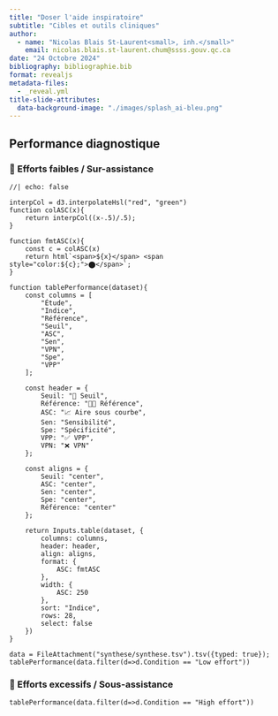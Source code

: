 ```yaml
---
title: "Doser l'aide inspiratoire"
subtitle: "Cibles et outils cliniques"
author: 
  - name: "Nicolas Blais St-Laurent<small>, inh.</small>"
    email: nicolas.blais.st-laurent.chum@ssss.gouv.qc.ca
date: "24 Octobre 2024"
bibliography: bibliographie.bib
format: revealjs
metadata-files:
  - _reveal.yml
title-slide-attributes:
  data-background-image: "./images/splash_ai-bleu.png"
---
```


## Performance diagnostique {.smaller}

::: {.panel-tabset}

### 🦥 Efforts faibles / Sur-assistance

```ojs
//| echo: false

interpCol = d3.interpolateHsl("red", "green")
function colASC(x){
	return interpCol((x-.5)/.5);
}

function fmtASC(x){
	const c = colASC(x)
	return html`<span>${x}</span> <span style="color:${c};">⬤</span>`;
}

function tablePerformance(dataset){
	const columns = [
		"Étude",
		"Indice",
		"Référence",
		"Seuil",
		"ASC",
		"Sen",
		"VPN",
		"Spe",
		"VPP"
	];

	const header = {
		Seuil: "🎯 Seuil",
		Référence: "🍎🍊 Référence",
		ASC: "📈 Aire sous courbe",
		Sen: "Sensibilité",
		Spe: "Spécificité",
		VPP: "✅ VPP",
		VPN: "❌ VPN"
	};

	const aligns = {
		Seuil: "center",
		ASC: "center",
		Sen: "center",
		Spe: "center",
		Référence: "center"
	};

	return Inputs.table(dataset, {
		columns: columns,
		header: header,
		align: aligns,
		format: {
			ASC: fmtASC
		},
		width: {
			ASC: 250
		},
		sort: "Indice",
		rows: 28,
		select: false
	})
}

data = FileAttachment("synthese/synthese.tsv").tsv({typed: true});
tablePerformance(data.filter(d=>d.Condition == "Low effort"))
```

### 🦣 Efforts excessifs / Sous-assistance

```ojs
tablePerformance(data.filter(d=>d.Condition == "High effort"))
```
:::
